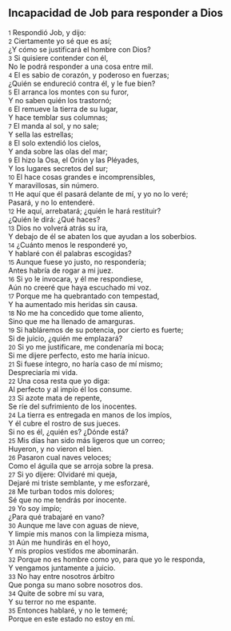 == Incapacidad de Job para responder a Dios ==

{{anchor|1}} <small>1</small> Respondió Job, y dijo:<br>
{{anchor|2}} <small>2</small> Ciertamente yo sé que es así;<br>
¿Y cómo se justificará el hombre con Dios?<br>
{{anchor|3}} <small>3</small> Si quisiere contender con él,<br>
No le podrá responder a una cosa entre mil.<br>
{{anchor|4}} <small>4</small> El es sabio de corazón, y poderoso en fuerzas;<br>
¿Quién se endureció contra él, y le fue bien?<br>
{{anchor|5}} <small>5</small> El arranca los montes con su furor,<br>
Y no saben quién los trastornó;<br>
{{anchor|6}} <small>6</small> El remueve la tierra de su lugar,<br>
Y hace temblar sus columnas;<br>
{{anchor|7}} <small>7</small> El manda al sol, y no sale;<br>
Y sella las estrellas;<br>
{{anchor|8}} <small>8</small> El solo extendió los cielos,<br>
Y anda sobre las olas del mar;<br>
{{anchor|9}} <small>9</small> El hizo la Osa, el Orión y las Pléyades,<br>
Y los lugares secretos del sur;<br>
{{anchor|10}} <small>10</small> El hace cosas grandes e incomprensibles,<br>
Y maravillosas, sin número.<br>
{{anchor|11}} <small>11</small> He aquí que él pasará delante de mí, y yo no lo veré;<br>
Pasará, y no lo entenderé.<br>
{{anchor|12}} <small>12</small> He aquí, arrebatará; ¿quién le hará restituir?<br>
¿Quién le dirá: ¿Qué haces?<br>
{{anchor|13}} <small>13</small> Dios no volverá atrás su ira,<br>
Y debajo de él se abaten los que ayudan a los soberbios.<br>
{{anchor|14}} <small>14</small> ¿Cuánto menos le responderé yo,<br>
Y hablaré con él palabras escogidas?<br>
{{anchor|15}} <small>15</small> Aunque fuese yo justo, no respondería;<br>
Antes habría de rogar a mi juez.<br>
{{anchor|16}} <small>16</small> Si yo le invocara, y él me respondiese,<br>
Aún no creeré que haya escuchado mi voz.<br>
{{anchor|17}} <small>17</small> Porque me ha quebrantado con tempestad,<br>
Y ha aumentado mis heridas sin causa.<br>
{{anchor|18}} <small>18</small> No me ha concedido que tome aliento,<br>
Sino que me ha llenado de amarguras.<br>
{{anchor|19}} <small>19</small> Si habláremos de su potencia, por cierto es fuerte;<br>
Si de juicio, ¿quién me emplazará?<br>
{{anchor|20}} <small>20</small> Si yo me justificare, me condenaría mi boca;<br>
Si me dijere perfecto, esto me haría inicuo.<br>
{{anchor|21}} <small>21</small> Si fuese íntegro, no haría caso de mí mismo;<br>
Despreciaría mi vida.<br>
{{anchor|22}} <small>22</small> Una cosa resta que yo diga:<br>
Al perfecto y al impío él los consume.<br>
{{anchor|23}} <small>23</small> Si azote mata de repente,<br>
Se ríe del sufrimiento de los inocentes.<br>
{{anchor|24}} <small>24</small> La tierra es entregada en manos de los impíos,<br>
Y él cubre el rostro de sus jueces.<br>
Si no es él, ¿quién es? ¿Dónde está?<br>
{{anchor|25}} <small>25</small> Mis días han sido más ligeros que un correo;<br>
Huyeron, y no vieron el bien.<br>
{{anchor|26}} <small>26</small> Pasaron cual naves veloces;<br>
Como el águila que se arroja sobre la presa.<br>
{{anchor|27}} <small>27</small> Si yo dijere: Olvidaré mi queja,<br>
Dejaré mi triste semblante, y me esforzaré,<br>
{{anchor|28}} <small>28</small> Me turban todos mis dolores;<br>
Sé que no me tendrás por inocente.<br>
{{anchor|29}} <small>29</small> Yo soy impío;<br>
¿Para qué trabajaré en vano?<br>
{{anchor|30}} <small>30</small> Aunque me lave con aguas de nieve,<br>
Y limpie mis manos con la limpieza misma,<br>
{{anchor|31}} <small>31</small> Aún me hundirás en el hoyo,<br>
Y mis propios vestidos me abominarán.<br>
{{anchor|32}} <small>32</small> Porque no es hombre como yo, para que yo le responda,<br>
Y vengamos juntamente a juicio.<br>
{{anchor|33}} <small>33</small> No hay entre nosotros árbitro<br>
Que ponga su mano sobre nosotros dos.<br>
{{anchor|34}} <small>34</small> Quite de sobre mí su vara,<br>
Y su terror no me espante.<br>
{{anchor|35}} <small>35</small> Entonces hablaré, y no le temeré;<br>
Porque en este estado no estoy en mí.<br>
